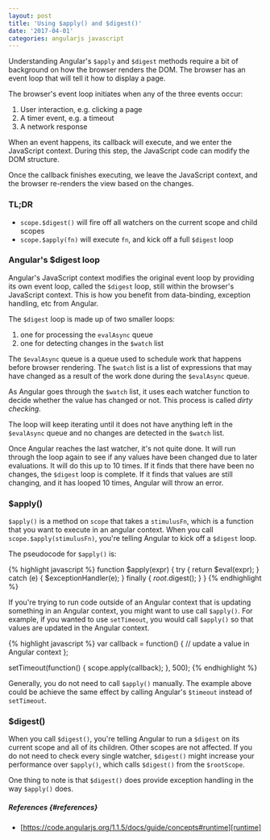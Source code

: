 ```yaml
---
layout: post
title: 'Using $apply() and $digest()'
date: '2017-04-01'
categories: angularjs javascript
---
```


Understanding Angular's `$apply` and `$digest` methods require a bit of background on how the browser renders the DOM. The browser has an event loop that will tell it how to display a page.

The browser's event loop initiates when any of the three events occur:

1. User interaction, e.g. clicking a page
2. A timer event, e.g. a timeout
3. A network response

When an event happens, its callback will execute, and we enter the JavaScript context. During this step, the JavaScript code can modify the DOM structure.

Once the callback finishes executing, we leave the JavaScript context, and the browser re-renders the view based on the changes.

### TL;DR

- `scope.$digest()` will fire off all watchers on the current scope and child scopes
- `scope.$apply(fn)` will execute `fn`, and kick off a full `$digest` loop

### Angular's $digest loop

Angular's JavaScript context modifies the original event loop by providing its own event loop, called the `$digest` loop, still within the browser's JavaScript context. This is how you benefit from data-binding, exception handling, etc from Angular.

The `$digest` loop is made up of two smaller loops:

1. one for processing the `evalAsync` queue
2. one for detecting changes in the `$watch` list

The `$evalAsync` queue is a queue used to schedule work that happens before browser rendering. The `$watch` list is a list of expressions that may have changed as a result of the work done during the `$evalAsync` queue.

As Angular goes through the `$watch` list, it uses each watcher function to decide whether the value has changed or not. This process is called _dirty checking_.

The loop will keep iterating until it does not have anything left in the `$evalAsync` queue and no changes are detected in the `$watch` list.

Once Angular reaches the last watcher, it's not quite done. It will run through the loop again to see if any values have been changed due to later evaluations. It will do this up to 10 times. If it finds that there have been no changes, the `$digest` loop is complete. If it finds that values are still changing, and it has looped 10 times, Angular will throw an error.

### $apply()

`$apply()` is a method on `scope` that takes a `stimulusFn`, which is a function that you want to execute in an angular context. When you call `scope.$apply(stimulusFn)`, you're telling Angular to kick off a `$digest` loop.

The pseudocode for `$apply()` is:

{% highlight javascript %}
function $apply(expr) {
  try {
    return $eval(expr);
  } catch (e) {
    $exceptionHandler(e);
  } finally {
    $root.$digest();
}
}
{% endhighlight %}

If you're trying to run code outside of an Angular context that is updating something in an Angular context, you might want to use call `$apply()`. For example, if you wanted to use `setTimeout`, you would call `$apply()` so that values are updated in the Angular context.

{% highlight javascript %}
var callback = function() {
// update a value in Angular context
};

setTimeout(function() {
scope.apply(callback);
}, 500);
{% endhighlight %}

Generally, you do not need to call `$apply()` manually. The example above could be achieve the same effect by calling Angular's `$timeout` instead of `setTimeout`.

### $digest()

When you call `$digest()`, you're telling Angular to run a `$digest` on its current scope and all of its children. Other scopes are not affected. If you do not need to check every single watcher, `$digest()` might increase your performance over `$apply()`, which calls `$digest()` from the `$rootScope`.

One thing to note is that `$digest()` does provide exception handling in the way `$apply()` does.

##### References {#references}

- [https://code.angularjs.org/1.1.5/docs/guide/concepts#runtime][runtime]

[runtime]: https://code.angularjs.org/1.1.5/docs/guide/concepts#runtime

